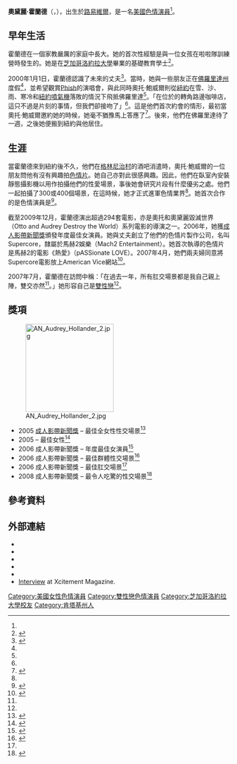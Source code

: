 {{Adult bio
| gender          = female
| name            = 奧黛麗·霍蘭德
| photo           = [[File:Audrey_Hollander_AVN_Awards_2006.jpg|220px]]
| caption         = 奧黛麗·霍蘭德在2006年[[成人影帶新聞獎|成人影帶新聞獎]]的紅毯上
| birth           = {{birth date and age|mf=yes|1979|11|4}}<ref name=iafd>{{iafd name|id=AudreyHollander|gender=female|name=Audrey Hollander}}</ref>
| location        = {{US}}[[肯塔基州|肯塔基州]][[路易維爾_(肯塔基州)|路易維爾]]<ref name=iafd/>
| birthname       =
| death           =
| spouse          = {{Link-en|奧托·鮑威爾|Otto Bauer (pornographic actor)}}
| measurements    = 34C-26-34<ref name=FreshFlesh/>
| height          = {{height|ft=5|in=6}}<ref name=iafd/>
| weight          = {{weight|lb=123}}<ref name=iafd/>
| shoe size       = 7
| eye color       = 藍色
| hair color      = 紅色<ref name=iafd/>
| skin color      = 白色
| natural bust    = No<ref name=FreshFlesh/>
| blood           =
| ethnicity       = [[高加索人|高加索人]]<ref name=iafd/>
| alias           = Audry Hollinder, Princess Slave, Audry Hollander, Audrey, Audry<ref name=iafd/>
| orientation     = [[雙性戀|雙性戀]]<ref name="Ross2005"/>
| number of films = 演員444部 ，導演2部{{small|(根據[[IAFD|IAFD]]上的作品)}}<ref name=iafd/>
| homepage        = http://www.audreyhollanderlive.com
| iafd            = AudreyHollander
| imdb            = 1645483
| afdb            = 31345
}}

'''奧黛麗·霍蘭德'''（'''{{lang-en|Audrey Hollander}}'''，{{bd|1979年|11月4日|catIdx=Hollander ,Audrey}}），出生於[[路易維爾_(肯塔基州)|路易維爾]]，是一名[[美國|美國]][[色情演員|色情演員]]<ref name=iafd/>。

==早年生活==
霍蘭德在一個家教嚴厲的家庭中長大。她的首次性經驗是與一位女孩在啦啦隊訓練營時發生的。她是在[[芝加哥洛約拉大學|芝加哥洛約拉大學]]畢業的基礎教育學士<ref name="Ross2005">{{en}}{{cite web|url=http://adultfyi.com/read.php?ID=7956|title=Chat with Audrey Hollander|accessdate=2007-06-22|author=Gene Ross|date=2005-01-26|publisher=AdultFYI|deadurl=yes|archiveurl=https://web.archive.org/web/20070927211447/http://adultfyi.com/read.php?ID=7956|archivedate=2007-09-27}}</ref>。

2000年1月1日，霍蘭德認識了未來的丈夫{{Link-en|奧托·鮑威爾|Otto Bauer (pornographic actor)}}<ref name="Bauer">{{en}}{{cite web|url=http://adultfyi.com/read.php?ID=7138|title=Conversations with Otto Bauer|accessdate=2007-06-22|author=Gene Ross|date=2004-11-28|publisher=AdultFYI|deadurl=yes|archiveurl=https://web.archive.org/web/20070927212353/http://adultfyi.com/read.php?ID=7138|archivedate=2007-09-27}}</ref>。當時，她與一些朋友正在[[佛羅里達州|佛羅里達州]]度假<ref name="Ross2005"/>，並希望觀賞[[Phish|Phish]]的演唱會，與此同時奧托·鮑威爾則從[[紐約|紐約]]在雪、沙、雨、寒冷和[[紐約噴氣機|紐約噴氣機]]落敗的情況下飛抵佛羅里達<ref name="Bauer"/>。「在位於{{Link-en|南灘|South Beach}}的轉角路邊咖啡店，這只不過是片刻的事情，但我們卻接吻了」<ref name="Ross2005"/>。這是他們首次約會的情形，最初當奧托·鮑威爾邀約她的時候，她毫不猶豫馬上答應了<ref name=erosny>{{en}}{{cite web |url=http://www.eros-ny.com/articles/2007-07-24/audrey_hollander/ |title=Sexy Spreads: Audrey Hollander |accessdate=2007-07-30 |author=Johnny Homicide |date=2007-07-24 |publisher=Eros NY |archiveurl=https://web.archive.org/web/20070927005020/http://www.eros-ny.com/articles/2007-07-24/audrey_hollander/ |archivedate=2007-09-27 |deadurl=yes }}</ref>。後來，他們在佛羅里達待了一週，之後她便搬到紐約與他居住。

==生涯==
當霍蘭德來到紐約後不久，他們在[[格林尼治村|格林尼治村]]的酒吧消遣時，奧托·鮑威爾的一位朋友問他有沒有興趣拍[[色情片|色情片]]。她自己亦對此很感興趣。因此，他們在臥室內安裝靜態攝影機以用作拍攝他們的性愛場景，事後她會研究片段有什麼優劣之處。他們一起拍攝了300或400個場景，在這時候，她才正式進軍色情業界<ref name="Bauer"/>。她首次合作的是色情演員是{{Link-en|愛德·波瓦斯|Ed Powers}}<ref name=FreshFlesh>{{en}}{{cite web |url=http://www.avninsider.com/stories/audreyotto.shtml |title=Fresh Flesh: Audrey Hollander and Otto Bauer |accessdate=2008-08-04 |author=Mike Ramone |date=2004-04-21 |publisher=[[AVN_(magazine)|AVN]] |archiveurl=https://web.archive.org/web/20070406084953/http://www.avninsider.com/stories/audreyotto.shtml |archivedate=2007-04-06 |deadurl=yes }}</ref>。

截至2009年12月，霍蘭德演出超過294套電影，亦是奧托和奧黛麗毀滅世界（Otto and Audrey Destroy the World）系列電影的導演之一。2006年，她獲[[成人影帶新聞獎|成人影帶新聞獎]]頒發年度最佳女演員。她與丈夫創立了他們的色情片製作公司，名叫Supercore，隸屬於馬赫2娛樂（Mach2 Entertainment）。她首次執導的色情片是馬赫2的電影《熱愛》（pASSionate LOVE）。2007年4月，她們兩夫婦同意將Supercore電影放上American Vice網站<ref name=AmericanVice>{{en}}{{cite web|url= http://www.xbiz.com/news/22575|title= Otto Bauer, Audrey Hollander Put ‘Supercore’ Online|author= Steve Javors|date= 2007-04-20|publisher= XBIZ|access-date= 2010-09-01|archive-date= 2016-03-15|archive-url= https://web.archive.org/web/20160315174138/http://www.xbiz.com/news/22575|dead-url= no}}</ref>。

2007年7月，霍蘭德在訪問中稱：「在過去一年，所有肛交場景都是我自己親上陣，雙交亦然<ref name=erosny/>。」她形容自己是[[雙性戀|雙性戀]]<ref name="Ross2005"/>。

== 獎項 ==
[[File:AN_Audrey_Hollander_2.jpg|200px]]
*2005 [[成人影帶新聞獎|成人影帶新聞獎]] – 最佳全女性性交場景<ref name=2005AVN>{{en}}{{cite web|url=http://business.avn.com/articles/19222.html|title=The 22nd Annual AVN Awards: A Jenna Jameson Kinda Night|accessdate=2007-08-04|author=Jared Rutter|date=2005-01-09|publisher=[[AVN_(magazine)|AVN]]|archive-date=2010-04-18|archive-url=https://web.archive.org/web/20100418123923/http://business.avn.com/articles/19222.html|dead-url=no}}</ref>
*2005 {{Link-en|XRCO獎|XRCO Award}} – 最佳女性<ref>{{en}}{{cite web|url=http://www.xbiz.com/news_piece.php?cat=2&id=8993|title=XRCO Awards Mainstream Visibility, Longevity|accessdate=2007-06-22|date=2005-06-03|publisher=XBiz.com|archive-date=2012-06-29|archive-url=https://archive.today/20120629094553/http://www.xbiz.com/news/8993}}</ref>
*2006 成人影帶新聞獎 – 年度最佳女演員<ref>{{en}}{{cite web|url=http://xbiz.com/news_piece.php?cat=2&id=12651|title=‘Pirates’ and ‘Devil’ Sweep AVN Awards|accessdate=2007-06-22|author=Gretchen Gallen|date=2006-01-08|publisher=XBiz.com|archive-date=2006-04-28|archive-url=https://web.archive.org/web/20060428040733/http://xbiz.com/news_piece.php?cat=2&id=12651|dead-url=no}}</ref>
*2006 成人影帶新聞獎 – 最佳群體性交場景<ref name=avn2006awards>{{en}}{{cite web|url=http://business.avn.com/articles/24701.html|title=AVN Award Winners Announced|accessdate=2007-07-22|date=2006-01-09|publisher=[[AVN_(magazine)|AVN]]|archive-date=2010-04-14|archive-url=https://web.archive.org/web/20100414010212/http://business.avn.com/articles/24701.html|dead-url=no}}</ref>
*2006 成人影帶新聞獎 – 最佳肛交場景<ref name=avn2006awards/>
*2008 成人影帶新聞獎 – 最令人吃驚的性交場景<ref>{{en}}{{cite web |title=2008 AVN Awards Winners Announced |publisher=AVN |author= |url=http://business.avn.com/articles/2759.html |date=2008-01-12 |accessdate=2007-12-18 |first=Jared |last=Rutter |deadurl=yes |archiveurl=https://web.archive.org/web/20090228062450/http://business.avn.com/articles/2759.html |archivedate=2009-02-28 }}</ref>

== 參考資料 ==
{{reflist}}

==外部連結==
* {{official website|http://www.audreyhollanderlive.com}}
* {{Twitter|realaudreyxxx| 奧黛麗·霍蘭德}}
* {{IMDb name|1645483| 奧黛麗·霍蘭德}}
* {{iafd name|id=AudreyHollander|gender=female|name= 奧黛麗·霍蘭德}}
* {{afdb name|id=31345|gender=female|name= 奧黛麗·霍蘭德}}
* [https://web.archive.org/web/20100819060454/http://www.xcitement.com/interview/?page_id=161 Interview] at Xcitement Magazine.
{{commonscat|Audrey Hollander}}

{{DEFAULTSORT:Hollander, Audrey}}
[[Category:美國女性色情演員|Category:美國女性色情演員]]
[[Category:雙性戀色情演員|Category:雙性戀色情演員]]
[[Category:芝加哥洛約拉大學校友|Category:芝加哥洛約拉大學校友]]
[[Category:肯塔基州人|Category:肯塔基州人]]